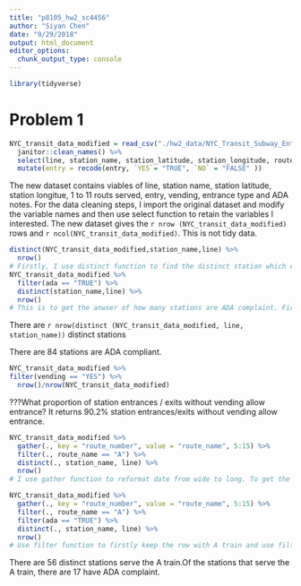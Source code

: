 ```yaml
---
title: "p8105_hw2_sc4456"
author: "Siyan Chen"
date: "9/29/2018"
output: html_document
editor_options: 
  chunk_output_type: console
---
```


```r
library(tidyverse)
```
# Problem 1
```r
NYC_transit_data_modified = read_csv("./hw2_data/NYC_Transit_Subway_Entrance_And_Exit_Data.csv") %>% 
  janitor::clean_names() %>% 
  select(line, station_name, station_latitude, station_longitude, route1:route11, entry, vending, entrance_type, ada) %>% 
  mutate(entry = recode(entry, `YES`= "TRUE", `NO` = "FALSE" )) 
```
The new dataset contains viables of line, station name, station latitude, station longitue, 1 to 11 routs served, entry, vending, entrance type and ADA notes. For the data cleaning steps, I import the original dataset and modify the variable names and then use select function to retain the variables I interested. The new dataset gives the `r nrow (NYC_transit_data_modified)` rows and `r ncol(NYC_transit_data_modified)`. This is not tidy data.
```r
distinct(NYC_transit_data_modified,station_name,line) %>% 
  nrow()
# Firstly, I use distinct function to find the distinct station which excludes the repeated stations. Then, I use nrow function to fund the number of distinct stations 
NYC_transit_data_modified %>% 
  filter(ada == "TRUE") %>% 
  distinct(station_name,line) %>% 
  nrow()
# This is to get the anwser of how many stations are ADA complaint. Firstly, I removed the NA data of ADA notes.Then I use distinct function to found our how many distinct stations exist because some ADA compliants target the same station. It returns the 84 stations are ADA compliant. 
```

There are `r nrow(distinct (NYC_transit_data_modified, line, station_name))` distinct stations

There are 84 stations are ADA compliant.

```r
NYC_transit_data_modified %>% 
filter(vending == "YES") %>% 
  nrow()/nrow(NYC_transit_data_modified)
```
???What proportion of station entrances / exits without vending allow entrance? It returns 90.2% station entrances/exits without vending allow entrance. 

```r
NYC_transit_data_modified %>% 
  gather(., key = "route_number", value = "route_name", 5:15) %>% 
  filter(., route_name == "A") %>% 
  distinct(., station_name, line) %>% 
  nrow() 
# I use gather function to reformat date from wide to long. To get the number of distinct stations serving A train, I filter the data to only keep the rows with A trains. Then I use previous method to get the number of distinct stations, which returns 60. 
```

```r
NYC_transit_data_modified %>% 
  gather(., key = "route_number", value = "route_name", 5:15) %>% 
  filter(., route_name == "A") %>% 
  filter(ada == "TRUE") %>% 
  distinct(., station_name, line) %>% 
  nrow() 
# Use filter function to firstly keep the row with A train and use filter function again to keep the row with ada complaints. It returns 17.
```
There are 56 distinct stations serve the A train.Of the stations that serve the A train, there are 17 have ADA complaint.


